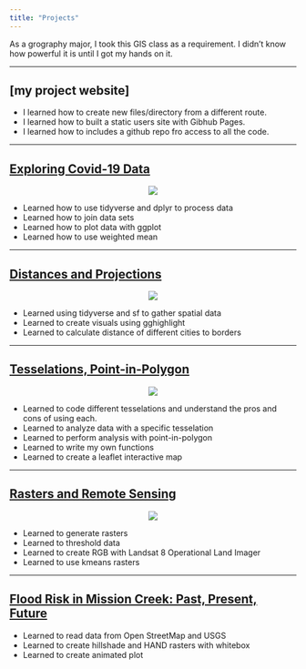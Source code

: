 ```yaml
---
title: "Projects"
---
```


As a grography major, I took this GIS class as a requirement. I didn't know how powerful it is until I got my hands on it. 

---

## [my project website]

- I learned how to create new files/directory from a different route.
- I learned how to built a static users site with Gibhub Pages.
- I learned how to includes a github repo fro access to all the code.

---

## [Exploring Covid-19 Data](https://suchaoxi.github.io/geog-176A-labs/lab-02.html)
<center>
![](img/lab-02.png)
</center>
- Learned how to use tidyverse and dplyr to process data
- Learned how to join data sets
- Learned how to plot data with ggplot
- Learned how to use weighted mean

---

## [Distances and Projections](https://suchaoxi.github.io/geog-176A-labs/lab-03.html)
<center>
![](img/lab-03.png)
</center>
- Learned using tidyverse and sf to gather spatial data
- Learned to create visuals using gghighlight
- Learned to calculate distance of different cities to borders

---

## [Tesselations, Point-in-Polygon](https://suchaoxi.github.io/geog-176A-labs/lab-04.html)
<center>
![](img/lab-04.png)
</center>
- Learned to code different tesselations and understand the pros and cons of using each.
- Learned to analyze data with a specific tesselation
- Learned to perform analysis with point-in-polygon
- Learned to write my own functions
- Learned to create a leaflet interactive map

---

## [Rasters and Remote Sensing](https://suchaoxi.github.io/geog-176A-labs/lab-05.html)
<center>
![](img/lab-05.png)
</center>
- Learned to generate rasters 
- Learned to threshold data
- Learned to create RGB with Landsat 8 Operational Land Imager
- Learned to use kmeans rasters

---

## [Flood Risk in Mission Creek: Past, Present, Future](https://suchaoxi.github.io/geog-176A-labs/lab-06.html)
- Learned to read data from Open StreetMap and USGS
- Learned to create hillshade and HAND rasters with whitebox
- Learned to create animated plot